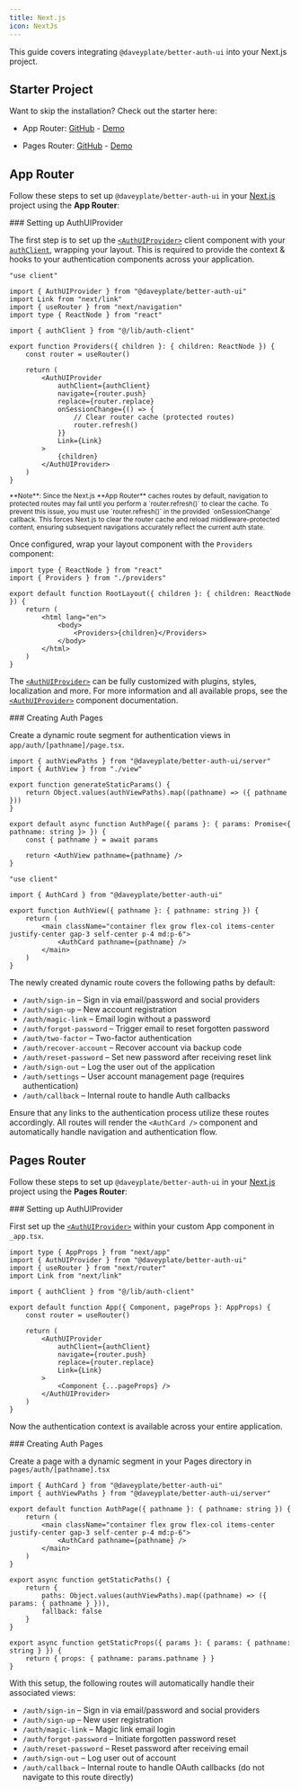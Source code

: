 ```yaml
---
title: Next.js
icon: NextJs
---
```


This guide covers integrating `@daveyplate/better-auth-ui` into your Next.js project.

## Starter Project

Want to skip the installation? Check out the starter here:

- App Router: [GitHub](https://github.com/daveyplate/better-auth-nextjs-starter) - [Demo](https://nextjs.better-auth-starter.com)

- Pages Router:  [GitHub](https://github.com/daveyplate/better-auth-nextjs-pages-starter) - [Demo](https://nextjs-pages.better-auth-starter.com)

## App Router

Follow these steps to set up `@daveyplate/better-auth-ui` in your [Next.js](https://nextjs.org) project using the **App Router**:

<Steps>
<Step>
### Setting up AuthUIProvider

The first step is to set up the [`<AuthUIProvider>`](/components/auth-ui-provider) client component with your [`authClient`](https://www.better-auth.com/docs/installation#create-client-instance), wrapping your layout. This is required to provide the context & hooks to your authentication components across your application.

```tsx title="app/providers.tsx"
"use client"

import { AuthUIProvider } from "@daveyplate/better-auth-ui"
import Link from "next/link"
import { useRouter } from "next/navigation"
import type { ReactNode } from "react"

import { authClient } from "@/lib/auth-client"

export function Providers({ children }: { children: ReactNode }) {
    const router = useRouter()

    return (
        <AuthUIProvider
            authClient={authClient}
            navigate={router.push}
            replace={router.replace}
            onSessionChange={() => {
                // Clear router cache (protected routes)
                router.refresh()
            }}
            Link={Link}
        >
            {children}
        </AuthUIProvider>
    )
}
```

<small>
**Note**: Since the Next.js **App Router** caches routes by default, navigation to protected routes may fail until you perform a `router.refresh()` to clear the cache. To prevent this issue, you must use `router.refresh()` in the provided `onSessionChange` callback. This forces Next.js to clear the router cache and reload middleware-protected content, ensuring subsequent navigations accurately reflect the current auth state.
</small>

Once configured, wrap your layout component with the `Providers` component:

```tsx title="app/layout.tsx"
import type { ReactNode } from "react"
import { Providers } from "./providers"

export default function RootLayout({ children }: { children: ReactNode }) {
    return (
        <html lang="en">
            <body>
                <Providers>{children}</Providers>
            </body>
        </html>
    )
}
```

The [`<AuthUIProvider>`](/components/auth-ui-provider) can be fully customized with plugins, styles, localization and more. For more information and all available props, see the [`<AuthUIProvider>`](/components/auth-ui-provider) component documentation.
</Step>

<Step>
### Creating Auth Pages

Create a dynamic route segment for authentication views in `app/auth/[pathname]/page.tsx`.

```tsx title="app/auth/[pathname]/page.tsx"
import { authViewPaths } from "@daveyplate/better-auth-ui/server"
import { AuthView } from "./view"

export function generateStaticParams() {
    return Object.values(authViewPaths).map((pathname) => ({ pathname }))
}

export default async function AuthPage({ params }: { params: Promise<{ pathname: string }> }) {
    const { pathname } = await params

    return <AuthView pathname={pathname} />
}
```

```tsx title="app/auth/[pathname]/view.tsx"
"use client"

import { AuthCard } from "@daveyplate/better-auth-ui"

export function AuthView({ pathname }: { pathname: string }) {
    return (
        <main className="container flex grow flex-col items-center justify-center gap-3 self-center p-4 md:p-6">
            <AuthCard pathname={pathname} />
        </main>
    )
}
```

The newly created dynamic route covers the following paths by default:

- `/auth/sign-in` – Sign in via email/password and social providers
- `/auth/sign-up` – New account registration
- `/auth/magic-link` – Email login without a password
- `/auth/forgot-password` – Trigger email to reset forgotten password
- `/auth/two-factor` – Two-factor authentication
- `/auth/recover-account` – Recover account via backup code
- `/auth/reset-password` – Set new password after receiving reset link
- `/auth/sign-out` – Log the user out of the application
- `/auth/settings` – User account management page (requires authentication)
- `/auth/callback` – Internal route to handle Auth callbacks

Ensure that any links to the authentication process utilize these routes accordingly. All routes will render the `<AuthCard />` component and automatically handle navigation and authentication flow.
</Step>
</Steps>

## Pages Router

Follow these steps to set up `@daveyplate/better-auth-ui` in your [Next.js](https://nextjs.org) project using the **Pages Router**:

<Steps>
<Step>
### Setting up AuthUIProvider

First set up the [`<AuthUIProvider>`](/components/auth-ui-provider) within your custom App component in `_app.tsx`.

```tsx title="pages/_app.tsx"
import type { AppProps } from "next/app"
import { AuthUIProvider } from "@daveyplate/better-auth-ui"
import { useRouter } from "next/router"
import Link from "next/link"

import { authClient } from "@/lib/auth-client"

export default function App({ Component, pageProps }: AppProps) {
    const router = useRouter()

    return (
        <AuthUIProvider
            authClient={authClient}
            navigate={router.push}
            replace={router.replace}
            Link={Link}
        >
            <Component {...pageProps} />
        </AuthUIProvider>
    )
}
```

Now the authentication context is available across your entire application.
</Step>

<Step>
### Creating Auth Pages

Create a page with a dynamic segment in your Pages directory in `pages/auth/[pathname].tsx`

```tsx title="pages/auth/[pathname].tsx"
import { AuthCard } from "@daveyplate/better-auth-ui"
import { authViewPaths } from "@daveyplate/better-auth-ui/server"

export default function AuthPage({ pathname }: { pathname: string }) {
    return (
        <main className="container flex grow flex-col items-center justify-center gap-3 self-center p-4 md:p-6">
            <AuthCard pathname={pathname} />
        </main>
    )
}

export async function getStaticPaths() {
    return {
        paths: Object.values(authViewPaths).map((pathname) => ({ params: { pathname } })),
        fallback: false
    }
}

export async function getStaticProps({ params }: { params: { pathname: string } }) {
    return { props: { pathname: params.pathname } }
}
```

With this setup, the following routes will automatically handle their associated views:

- `/auth/sign-in` – Sign in via email/password and social providers
- `/auth/sign-up` – New user registration
- `/auth/magic-link` – Magic link email login
- `/auth/forgot-password` – Initiate forgotten password reset
- `/auth/reset-password` – Reset password after receiving email
- `/auth/sign-out` – Log user out of account
- `/auth/callback` – Internal route to handle OAuth callbacks (do not navigate to this route directly)
</Step>
</Steps>
